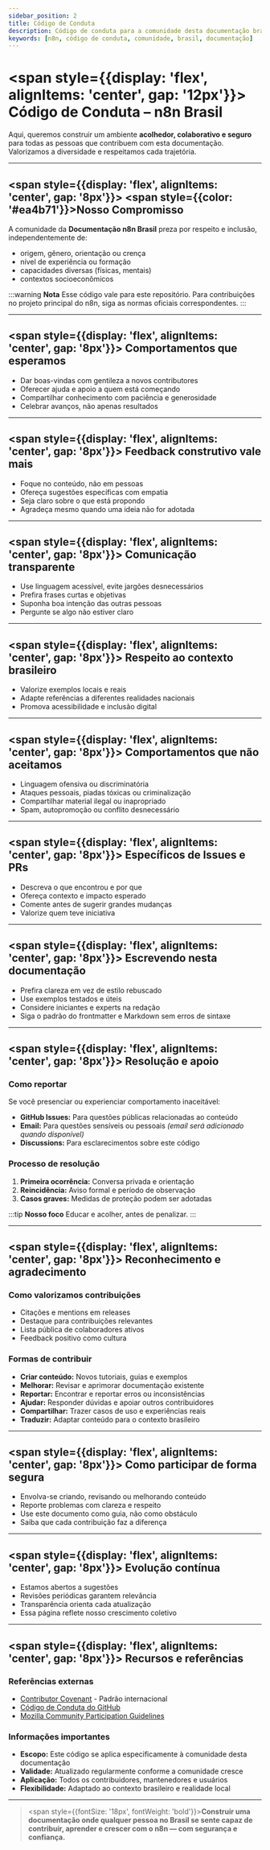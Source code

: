 ---
sidebar_position: 2
title: Código de Conduta
description: Código de conduta para a comunidade desta documentação brasileira do n8n.
keywords: [n8n, código de conduta, comunidade, brasil, documentação]
---

# <span style={{display: 'flex', alignItems: 'center', gap: '12px'}}><LocalIcon name="shield-checkmark-outline" size={32} color="#ea4b71" /> Código de Conduta – n8n Brasil</span>

Aqui, queremos construir um ambiente **acolhedor, colaborativo e seguro** para todas as pessoas que contribuem com esta documentação. Valorizamos a diversidade e respeitamos cada trajetória.

---

## <span style={{display: 'flex', alignItems: 'center', gap: '8px'}}><LocalIcon name="handshake-outline" size={24} color="#ea4b71" /> <span style={{color: '#ea4b71'}}>Nosso Compromisso</span></span>

A comunidade da **Documentação n8n Brasil** preza por respeito e inclusão, independentemente de:

- origem, gênero, orientação ou crença
- nível de experiência ou formação
- capacidades diversas (físicas, mentais)
- contextos socioeconômicos

:::warning **Nota**
Esse código vale para este repositório. Para contribuições no projeto principal do n8n, siga as normas oficiais correspondentes.
:::

---

## <span style={{display: 'flex', alignItems: 'center', gap: '8px'}}><LocalIcon name="leaf-outline" size={24} color="#ea4b71" /> Comportamentos que esperamos</span>

- Dar boas-vindas com gentileza a novos contributores
- Oferecer ajuda e apoio a quem está começando
- Compartilhar conhecimento com paciência e generosidade
- Celebrar avanços, não apenas resultados

---

## <span style={{display: 'flex', alignItems: 'center', gap: '8px'}}><LocalIcon name="construct-outline" size={24} color="#ea4b71" /> Feedback construtivo vale mais</span>

- Foque no conteúdo, não em pessoas
- Ofereça sugestões específicas com empatia
- Seja claro sobre o que está propondo
- Agradeça mesmo quando uma ideia não for adotada

---

## <span style={{display: 'flex', alignItems: 'center', gap: '8px'}}><LocalIcon name="chatbubble-outline" size={24} color="#ea4b71" /> Comunicação transparente</span>

- Use linguagem acessível, evite jargões desnecessários
- Prefira frases curtas e objetivas
- Suponha boa intenção das outras pessoas
- Pergunte se algo não estiver claro

---

## <span style={{display: 'flex', alignItems: 'center', gap: '8px'}}><LocalIcon name="globe-outline" size={24} color="#ea4b71" /> Respeito ao contexto brasileiro</span>

- Valorize exemplos locais e reais
- Adapte referências a diferentes realidades nacionais
- Promova acessibilidade e inclusão digital

---

## <span style={{display: 'flex', alignItems: 'center', gap: '8px'}}><LocalIcon name="close-circle-outline" size={24} color="#ea4b71" /> Comportamentos que não aceitamos</span>

- Linguagem ofensiva ou discriminatória
- Ataques pessoais, piadas tóxicas ou criminalização
- Compartilhar material ilegal ou inapropriado
- Spam, autopromoção ou conflito desnecessário

---

## <span style={{display: 'flex', alignItems: 'center', gap: '8px'}}><LocalIcon name="pin-outline" size={24} color="#ea4b71" /> Específicos de Issues e PRs</span>

- Descreva o que encontrou e por que
- Ofereça contexto e impacto esperado
- Comente antes de sugerir grandes mudanças
- Valorize quem teve iniciativa

---

## <span style={{display: 'flex', alignItems: 'center', gap: '8px'}}><LocalIcon name="library-outline" size={24} color="#ea4b71" /> Escrevendo nesta documentação</span>

- Prefira clareza em vez de estilo rebuscado
- Use exemplos testados e úteis
- Considere iniciantes e experts na redação
- Siga o padrão do frontmatter e Markdown sem erros de sintaxe

---

## <span style={{display: 'flex', alignItems: 'center', gap: '8px'}}><LocalIcon name="refresh-outline" size={24} color="#ea4b71" /> Resolução e apoio</span>

### <LocalIcon name="warning-outline" size={20} color="#ea4b71" /> Como reportar

Se você presenciar ou experienciar comportamento inaceitável:

- **GitHub Issues:** Para questões públicas relacionadas ao conteúdo
- **Email:** Para questões sensíveis ou pessoais *(email será adicionado quando disponível)*
- **Discussions:** Para esclarecimentos sobre este código

### <LocalIcon name="settings-outline" size={20} color="#ea4b71" /> Processo de resolução

1. **Primeira ocorrência:** Conversa privada e orientação
2. **Reincidência:** Aviso formal e período de observação
3. **Casos graves:** Medidas de proteção podem ser adotadas

:::tip **Nosso foco**
Educar e acolher, antes de penalizar.
:::

---

## <span style={{display: 'flex', alignItems: 'center', gap: '8px'}}><LocalIcon name="trophy-outline" size={24} color="#ea4b71" /> Reconhecimento e agradecimento</span>

### <LocalIcon name="heart-outline" size={20} color="#ea4b71" /> Como valorizamos contribuições

- Citações e mentions em releases
- Destaque para contribuições relevantes
- Lista pública de colaboradores ativos
- Feedback positivo como cultura

### <LocalIcon name="add-circle-outline" size={20} color="#ea4b71" /> Formas de contribuir

- **Criar conteúdo:** Novos tutoriais, guias e exemplos
- **Melhorar:** Revisar e aprimorar documentação existente
- **Reportar:** Encontrar e reportar erros ou inconsistências
- **Ajudar:** Responder dúvidas e apoiar outros contribuidores
- **Compartilhar:** Trazer casos de uso e experiências reais
- **Traduzir:** Adaptar conteúdo para o contexto brasileiro

---

## <span style={{display: 'flex', alignItems: 'center', gap: '8px'}}><LocalIcon name="star-outline" size={24} color="#ea4b71" /> Como participar de forma segura</span>

- Envolva-se criando, revisando ou melhorando conteúdo
- Reporte problemas com clareza e respeito
- Use este documento como guia, não como obstáculo
- Saiba que cada contribuição faz a diferença

---

## <span style={{display: 'flex', alignItems: 'center', gap: '8px'}}><LocalIcon name="sync-outline" size={24} color="#ea4b71" /> Evolução contínua</span>

- Estamos abertos a sugestões
- Revisões periódicas garantem relevância
- Transparência orienta cada atualização
- Essa página reflete nosso crescimento coletivo

---

## <span style={{display: 'flex', alignItems: 'center', gap: '8px'}}><LocalIcon name="library-outline" size={24} color="#ea4b71" /> Recursos e referências</span>

### <LocalIcon name="link-outline" size={20} color="#ea4b71" /> Referências externas

- [Contributor Covenant](https://www.contributor-covenant.org/pt-br/) - Padrão internacional
- [Código de Conduta do GitHub](https://docs.github.com/pt/site-policy/github-terms/github-community-code-of-conduct)
- [Mozilla Community Participation Guidelines](https://www.mozilla.org/pt-BR/about/governance/policies/participation/)

### <LocalIcon name="information-circle-outline" size={20} color="#ea4b71" /> Informações importantes

- **Escopo:** Este código se aplica especificamente à comunidade desta documentação
- **Validade:** Atualizado regularmente conforme a comunidade cresce
- **Aplicação:** Todos os contribuidores, mantenedores e usuários
- **Flexibilidade:** Adaptado ao contexto brasileiro e realidade local

---

> <span style={{fontSize: '18px', fontWeight: 'bold'}}>**Construir uma documentação onde qualquer pessoa no Brasil se sente capaz de contribuir, aprender e crescer com o n8n — com segurança e confiança.**</span>
